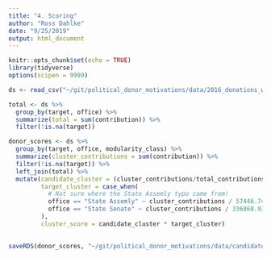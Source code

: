 ```yaml
---
title: "4. Scoring"
author: "Ross Dahlke"
date: "9/25/2019"
output: html_document
---
```


```r
knitr::opts_chunk$set(echo = TRUE)
library(tidyverse)
options(scipen = 9999)
```

```r
ds <- read_csv("~/git/political_donor_motivations/data/2016_donations_w_clusters.csv")
```

```r
total <- ds %>%
  group_by(target, office) %>%
  summarize(total = sum(contribution)) %>% 
  filter(!is.na(target))

donor_scores <- ds %>%
  group_by(target, office, modularity_class) %>%
  summarize(cluster_contributions = sum(contribution)) %>% 
  filter(!is.na(target)) %>% 
  left_join(total) %>%
  mutate(candidate_cluster = (cluster_contributions/total_contributions)*100, 
         target_cluster = case_when(
           # Not sure where the State Assemly typo came from!
           office == "State Assemly" ~ cluster_contributions / 57446.74 * 100,
           office == "State Senate" ~ cluster_contributions / 336868.93 * 100
         ),
         cluster_score = candidate_cluster * target_cluster)
           
```

```r
saveRDS(donor_scores, "~/git/political_donor_motivations/data/candidate_donor_scores.RDA")
```




